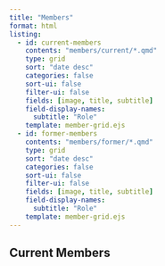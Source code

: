 ```yaml
---
title: "Members"
format: html
listing:
  - id: current-members
    contents: "members/current/*.qmd"
    type: grid
    sort: "date desc"
    categories: false
    sort-ui: false
    filter-ui: false
    fields: [image, title, subtitle]
    field-display-names: 
      subtitle: "Role"
    template: member-grid.ejs
  - id: former-members
    contents: "members/former/*.qmd"
    type: grid
    sort: "date desc"
    categories: false
    sort-ui: false
    filter-ui: false
    fields: [image, title, subtitle]
    field-display-names:
      subtitle: "Role"
    template: member-grid.ejs
---
```


## Current Members

:::: {.member-grid}
::: {#current-members}
:::
::::

<!-- ## Former Members -->
<!---->
<!-- :::: {.member-grid} -->
<!-- ::: {#former-members} -->
<!-- ::: -->
<!-- :::: -->
